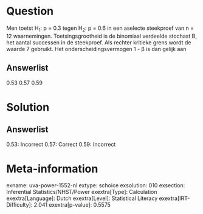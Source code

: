 Question
========

Men toetst H~1~: p = 0.3 tegen H~2~: p = 0.6 in een aselecte steekproef
van n = 12 waarnemingen. Toetsingsgrootheid is de binomiaal verdeelde
stochast B, het aantal successen in de steekproef. Als rechter kritieke
grens wordt de waarde 7 gebruikt. Het onderscheidingsvermogen 1 - β is
dan gelijk aan

Answerlist
----------

0.53
0.57
0.59

Solution
========

Answerlist
----------

0.53: Incorrect
0.57: Correct
0.59: Incorrect

Meta-information
================
exname: uva-power-1552-nl
extype: schoice
exsolution: 010
exsection: Inferential Statistics/NHST/Power
exextra[Type]: Calculation
exextra[Language]: Dutch
exextra[Level]: Statistical Literacy
exextra[IRT-Difficulty]: 2.041
exextra[p-value]: 0.5575
